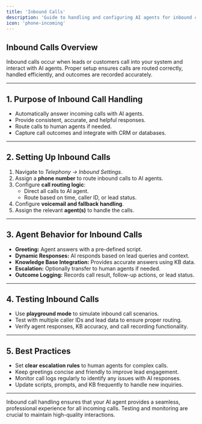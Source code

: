 ```yaml
---
title: 'Inbound Calls'
description: 'Guide to handling and configuring AI agents for inbound call scenarios.'
icon: 'phone-incoming'
---
```


## Inbound Calls Overview  
Inbound calls occur when leads or customers call into your system and interact with AI agents. Proper setup ensures calls are routed correctly, handled efficiently, and outcomes are recorded accurately.

---

## 1. Purpose of Inbound Call Handling  
- Automatically answer incoming calls with AI agents.  
- Provide consistent, accurate, and helpful responses.  
- Route calls to human agents if needed.  
- Capture call outcomes and integrate with CRM or databases.  

---

## 2. Setting Up Inbound Calls  
1. Navigate to *Telephony → Inbound Settings*.  
2. Assign a **phone number** to route inbound calls to AI agents.  
3. Configure **call routing logic**:
   - Direct all calls to AI agent.  
   - Route based on time, caller ID, or lead status.  
4. Configure **voicemail and fallback handling**.  
5. Assign the relevant **agent(s)** to handle the calls.  

---

## 3. Agent Behavior for Inbound Calls  
- **Greeting:** Agent answers with a pre-defined script.  
- **Dynamic Responses:** AI responds based on lead queries and context.  
- **Knowledge Base Integration:** Provides accurate answers using KB data.  
- **Escalation:** Optionally transfer to human agents if needed.  
- **Outcome Logging:** Records call result, follow-up actions, or lead status.  

---

## 4. Testing Inbound Calls  
- Use **playground mode** to simulate inbound call scenarios.  
- Test with multiple caller IDs and lead data to ensure proper routing.  
- Verify agent responses, KB accuracy, and call recording functionality.  

---

## 5. Best Practices  
- Set **clear escalation rules** to human agents for complex calls.  
- Keep greetings concise and friendly to improve lead engagement.  
- Monitor call logs regularly to identify any issues with AI responses.  
- Update scripts, prompts, and KB frequently to handle new inquiries.  

---

<Tip>  
Inbound call handling ensures that your AI agent provides a seamless, professional experience for all incoming calls. Testing and monitoring are crucial to maintain high-quality interactions.
</Tip>
